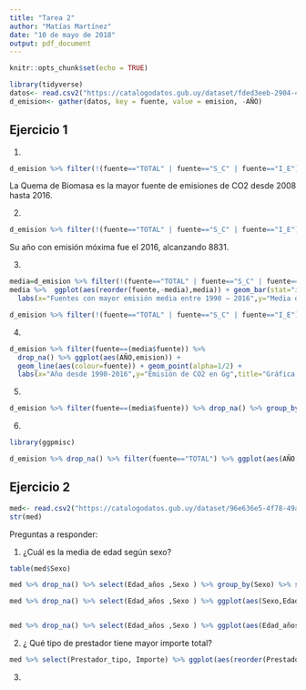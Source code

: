 ```yaml
---
title: "Tarea 2"
author: "Matías Martínez"
date: "10 de mayo de 2018"
output: pdf_document
---
```


```r
knitr::opts_chunk$set(echo = TRUE)
```


```r
library(tidyverse)
datos<- read.csv2("https://catalogodatos.gub.uy/dataset/fded3eeb-2904-43a5-a348-0b31434ef085/resource/d8ac0fb1-c972-4539-a889-bc510f999090/download/emisiones-de-co2-por-sector.csv",header=T,sep=";",stringsAsFactors=F,na.strings="unknown",fill=T)
d_emision<- gather(datos, key = fuente, value = emision, -AÑO)
```
## Ejercicio 1

1)
```r
d_emision %>% filter(!(fuente=="TOTAL" | fuente=="S_C" | fuente=="I_E")) %>% drop_na()%>% group_by(fuente,AÑO,emision) %>% group_by(fuente) %>% summarise(max=max(emision)) %>% arrange(desc(max)) %>% ggplot() + geom_bar(aes(reorder(fuente,-max),max),stat="identity")
```
 La Quema de Biomasa es la mayor fuente de emisiones de CO2 desde 2008 hasta 2016.
 
2)
```r
d_emision %>% filter(!(fuente=="TOTAL" | fuente=="S_C" | fuente=="I_E")) %>% drop_na()%>% filter(emision==max(emision))
```
Su año con emisión móxima fue el 2016, alcanzando 8831.


3)
```r
media=d_emision %>% filter(!(fuente=="TOTAL" | fuente=="S_C" | fuente=="I_E")) %>% drop_na() %>% group_by(fuente) %>%  summarise(media=mean(emision)) %>% arrange(desc(media)) %>% head(5)
media %>%  ggplot(aes(reorder(fuente,-media),media)) + geom_bar(stat="identity",aes(fill=fuente,colour=fuente),show.legend = FALSE) + 
  labs(x="Fuentes con mayor emisión media entre 1990 − 2016",y="Media de emisión en Gg",title="Gráfico de barras: media de emisiones de CO2 por fuente") 

d_emision %>% filter(!(fuente=="TOTAL" | fuente=="S_C" | fuente=="I_E")) %>% drop_na() %>% group_by(fuente) %>% ggplot(aes(reorder(fuente,-emision),emision)) + geom_boxplot() + geom_jitter(alpha=.2) + labs(x="Fuentes con mayor emisión media entre 1990−2016",y="Emisión de CO2 en Gg", title= "Diagrama de caja: emisión media por fuente")
```
4)
```r
d_emision %>% filter(fuente==(media$fuente)) %>% 
  drop_na() %>% ggplot(aes(AÑO,emision)) + 
  geom_line(aes(colour=fuente)) + geom_point(alpha=1/2) + 
  labs(x="Año desde 1990-2016",y="Emisión de CO2 en Gg",title="Gráfica series de tiempo: emisión de CO2 según fuente",caption=paste0(strwrap("Desde años ulteriores al 2000, la emisión producto de la quema de biomasa es creciente y año a año toma distancias mayores a las demás fuentes", 80), sep="", collapse="\n"))
```

5)

```r
d_emision %>% filter(fuente==(media$fuente)) %>% drop_na() %>% group_by(fuente) %>% ggplot(aes(reorder(fuente,-emision),emision)) + geom_boxplot()  + labs(x="Fuentes con mayor emisión media entre 1990−2016",y="Emisión de CO2 en Gg", title= "Diagrama de caja: emisión media por fuente")
```

6)

```r
library(ggpmisc)

d_emision %>% drop_na() %>% filter(fuente=="TOTAL") %>% ggplot(aes(AÑO,emision))+ geom_point() + geom_line()+ stat_peaks(colour = "red") + stat_peaks(geom = "text", colour = "red", hjust = -0.1) +labs(x="Año desde 1990-2016",y="Total de emisiones de CO2 en Gg", title="Gráfico series de tiempo: emisión total de CO2")
```


## Ejercicio 2

```r
med<- read.csv2("https://catalogodatos.gub.uy/dataset/96e636e5-4f78-49a7-8e14-60e90173a0c0/resource/936ac9e6-b0f6-424a-9b53-ee408a91fd6f/download/datos_gastos-por-actos-mdicos-2016.csv",header = TRUE,sep=",")
str(med)
```

Preguntas a responder:

1) ¿Cuál es la media de edad según sexo?

```r
table(med$Sexo)

med %>% drop_na() %>% select(Edad_años ,Sexo ) %>% group_by(Sexo) %>% summarise(m=mean(Edad_años))

med %>% drop_na() %>% select(Edad_años ,Sexo ) %>% ggplot(aes(Sexo,Edad_años)) + geom_boxplot(aes(fill=Sexo),show.legend = F) + labs(y="Edad en Años", title="Diagrama de caja: distribución de la edad según sexo")


med %>% drop_na() %>% select(Edad_años ,Sexo ) %>% ggplot(aes(Edad_años)) + geom_freqpoly(aes(colour=Sexo),binwidth = 2) + labs(x="Edad en Años",y="Frecuencia absoluta", title="Histograma: distribución de la edad según sexo")

```


2) ¿ Qué tipo de prestador tiene mayor importe total?

```r
med %>% select(Prestador_tipo, Importe) %>% ggplot(aes(reorder(Prestador_tipo, - Importe),Importe)) + geom_bar(aes(colour=Prestador_tipo),stat="identity",show.legend = F) + labs(x="Tipo de prestador",y="Monto total en pesos pagado en el año 2016", title="Gráfico de barras: importe total según tipo de prestador")
```
3)

```r

```

